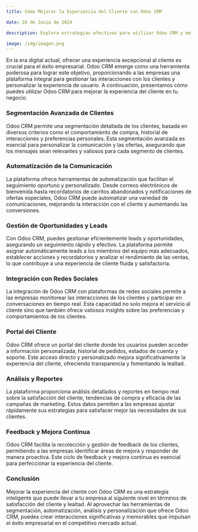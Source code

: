```yaml
---
title: Cómo Mejorar la Experiencia del Cliente con Odoo CRM

date: 28 de Junio de 2024

description: Explora estrategias efectivas para utilizar Odoo CRM y mejorar significativamente la experiencia del cliente, desde la personalización de la interacción hasta el seguimiento eficiente y la gestión de relaciones.

image: /img/imagen.png
---
```


En la era digital actual, ofrecer una experiencia excepcional al cliente es crucial para el éxito empresarial. Odoo CRM emerge como una herramienta poderosa para lograr este objetivo, proporcionando a las empresas una plataforma integral para gestionar las interacciones con los clientes y personalizar la experiencia de usuario. A continuación, presentamos cómo puedes utilizar Odoo CRM para mejorar la experiencia del cliente en tu negocio.

### **Segmentación Avanzada de Clientes**

Odoo CRM permite una segmentación detallada de los clientes, basada en diversos criterios como el comportamiento de compra, historial de interacciones y preferencias personales. Esta segmentación avanzada es esencial para personalizar la comunicación y las ofertas, asegurando que los mensajes sean relevantes y valiosos para cada segmento de clientes.

### **Automatización de la Comunicación**

La plataforma ofrece herramientas de automatización que facilitan el seguimiento oportuno y personalizado. Desde correos electrónicos de bienvenida hasta recordatorios de carritos abandonados y notificaciones de ofertas especiales, Odoo CRM puede automatizar una variedad de comunicaciones, mejorando la interacción con el cliente y aumentando las conversiones.

### **Gestión de Oportunidades y Leads**

Con Odoo CRM, puedes gestionar eficientemente leads y oportunidades, asegurando un seguimiento rápido y efectivo. La plataforma permite asignar automáticamente leads a los miembros del equipo más adecuados, establecer acciones y recordatorios y analizar el rendimiento de las ventas, lo que contribuye a una experiencia de cliente fluida y satisfactoria.

### **Integración con Redes Sociales**

La integración de Odoo CRM con plataformas de redes sociales permite a las empresas monitorear las interacciones de los clientes y participar en conversaciones en tiempo real. Esta capacidad no solo mejora el servicio al cliente sino que también ofrece valiosos insights sobre las preferencias y comportamientos de los clientes.

### **Portal del Cliente**

Odoo CRM ofrece un portal del cliente donde los usuarios pueden acceder a información personalizada, historial de pedidos, estados de cuenta y soporte. Este acceso directo y personalizado mejora significativamente la experiencia del cliente, ofreciendo transparencia y fomentando la lealtad.

### **Análisis y Reportes**

La plataforma proporciona análisis detallados y reportes en tiempo real sobre la satisfacción del cliente, tendencias de compra y eficacia de las campañas de marketing. Estos datos permiten a las empresas ajustar rápidamente sus estrategias para satisfacer mejor las necesidades de sus clientes.

### **Feedback y Mejora Continua**

Odoo CRM facilita la recolección y gestión de feedback de los clientes, permitiendo a las empresas identificar áreas de mejora y responder de manera proactiva. Este ciclo de feedback y mejora continua es esencial para perfeccionar la experiencia del cliente.

### **Conclusión**

Mejorar la experiencia del cliente con Odoo CRM es una estrategia inteligente que puede llevar a tu empresa al siguiente nivel en términos de satisfacción del cliente y lealtad. Al aprovechar las herramientas de segmentación, automatización, análisis y personalización que ofrece Odoo CRM, puedes crear interacciones significativas y memorables que impulsan el éxito empresarial en el competitivo mercado actual.
